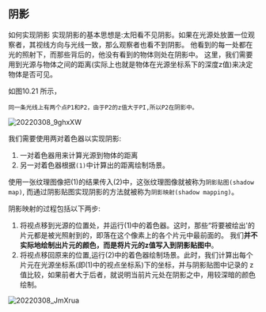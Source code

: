 ## 阴影

如何实现阴影
实现阴影的基本思想是:太阳看不见阴影。如果在光源处放置一位观察者，其视线方向与光线一致，那么观察者也看不到阴影。
他看到的每一处都在光的照射下，而那些背后的，他没有看到的物体则处在阴影中。
这里，我们需要用到光源与物体之间的距离(实际上也就是物体在光源坐标系下的深度z值)来决定物体是否可见。

如图10.21 所示，

`同一条光线上有两个点P1和P2，由于P2的z值大于PI,所以P2在阴影中。`

![20220308_9ghxXW](https://cdn.jsdelivr.net/gh/crexk/pic-archive@main/uPic/20220308_9ghxXW.png)


我们需要使用两对着色器以实现阴影:
1. 一对着色器用来计算光源到物体的距离
2. 另一对着色器根据`(1)`中计算出的距离绘制场景。

使用一张纹理图像把(1)的结果传入(2)中，这张纹理图像就被称为`阴影贴图(shadow map)`,
而通过阴影贴图实现阴影的方法就被称为`阴影映射(shadow mapping)`。

阴影映射的过程包括以下两步:
1. 将视点移到光源的位置处，并运行(1)中的着色器。这时，那些“将要被绘出'的片元都是被光照射到的，即落在这个像素上的各个片元中最前面的。
我们**并不实际地绘制出片元的颜色，而是将片元的z值写入到阴影贴图中**。
2. 将视点移回原来的位置,运行(2)中的着色器绘制场景。此时，我们计算出每个
片元在光源坐标系(即(1)中的视点坐标系)下的坐标，并与阴影贴图中记录的
z值比较，如果前者大于后者，就说明当前片元处在阴影之中，用较深暗的颜色
绘制。

![20220308_JmXrua](https://cdn.jsdelivr.net/gh/crexk/pic-archive@main/uPic/20220308_JmXrua.png)

